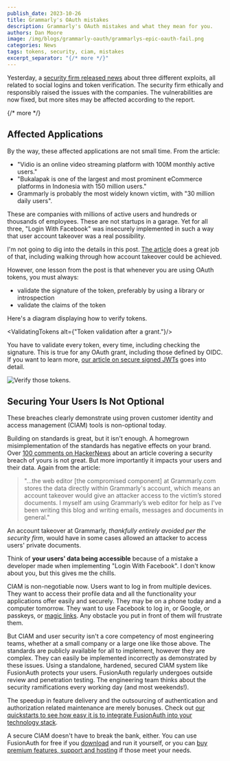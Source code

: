 ```yaml
---
publish_date: 2023-10-26
title: Grammarly's OAuth mistakes
description: Grammarly's OAuth mistakes and what they mean for you.
authors: Dan Moore
image: /img/blogs/grammarly-oauth/grammarlys-epic-oauth-fail.png
categories: News
tags: tokens, security, ciam, mistakes
excerpt_separator: "{/* more */}"
---
```


Yesterday, a [security firm released news](https://salt.security/blog/oh-auth-abusing-oauth-to-take-over-millions-of-accounts) about three different exploits, all related to social logins and token verification. The security firm ethically and responsibly raised the issues with the companies. The vulnerabilities are now fixed, but more sites may be affected according to the report.

{/* more */}

## Affected Applications

By the way, these affected applications are not small time. From the article:

* "Vidio is an online video streaming platform with 100M monthly active users."
* "Bukalapak is one of the largest and most prominent eCommerce platforms in Indonesia with 150 million users."
* Grammarly is probably the most widely known victim, with "30 million daily users".

These are companies with millions of active users and hundreds or thousands of employees. These are not startups in a garage. Yet for all three, "Login With Facebook" was insecurely implemented in such a way that user account takeover was a real possibility.

I'm not going to dig into the details in this post. [The article](https://salt.security/blog/oh-auth-abusing-oauth-to-take-over-millions-of-accounts) does a great job of that, including walking through how account takeover could be achieved.

However, one lesson from the post is that whenever you are using OAuth tokens, you must always:

* validate the signature of the token, preferably by using a library or introspection
* validate the claims of the token

Here's a diagram displaying how to verify tokens.

<ValidatingTokens alt={"Token validation after a grant."}/>

You have to validate every token, every time, including checking the signature. This is true for any OAuth grant, including those defined by OIDC. If you want to learn more, [our article on secure signed JWTs](/articles/tokens/building-a-secure-jwt#consuming-a-jwt) goes into detail.

![Verify those tokens.](/img/blogs/grammarly-oauth/verify-tokens-meme.png)

## Securing Your Users Is Not Optional

These breaches clearly demonstrate using proven customer identity and access management (CIAM) tools is non-optional today.

Building on standards is great, but it isn't enough. A homegrown misimplementation of the standards has negative effects on your brand. Over [100 comments on HackerNews](https://news.ycombinator.com/item?id=38009291) about an article covering a security breach of yours is not great. But more importantly it impacts your users and their data. Again from the article:

> "...the web editor [the compromised component] at Grammarly.com stores the data directly within Grammarly's account, which means an account takeover would give an attacker access to the victim’s stored documents. I myself am using Grammarly’s web editor for help as I've been writing this blog and writing emails, messages and documents in general."

An account takeover at Grammarly, *thankfully entirely avoided per the security firm*, would have in some cases allowed an attacker to access users' private documents.

Think of **your users' data being accessible** because of a mistake a developer made when implementing "Login With Facebook". I don't know about you, but this gives me the chills.

CIAM is non-negotiable now. Users want to log in from multiple devices. They want to access their profile data and all the functionality your applications offer easily and securely. They may be on a phone today and a computer tomorrow. They want to use Facebook to log in, or Google, or passkeys, or [magic links](/articles/identity-basics/magic-links). Any obstacle you put in front of them will frustrate them.

But CIAM and user security isn't a core competency of most engineering teams, whether at a small company or a large one like those above. The standards are publicly available for all to implement, however they are complex. They can easily be implemented incorrectly as demonstrated by these issues. Using a standalone, hardened, secured CIAM system like FusionAuth protects your users. FusionAuth regularly undergoes outside review and penetration testing. The engineering team thinks about the security ramifications every working day (and most weekends!).

The speedup in feature delivery and the outsourcing of authentication and authorization related maintenance are merely bonuses. Check out [our quickstarts to see how easy it is to integrate FusionAuth into your technology stack](/docs/quickstarts/).

A secure CIAM doesn't have to break the bank, either. You can use FusionAuth for free if you [download](/download) and run it yourself, or you can [buy premium features, support and hosting](/pricing) if those meet your needs. 


